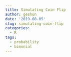 ```yaml
---
title: Simulating Coin Flip
author: geshun
date: '2019-08-05'
slug: simulating-coin-flip
categories:
  - R
tags:
  - probability
  - bimonial
---
```

